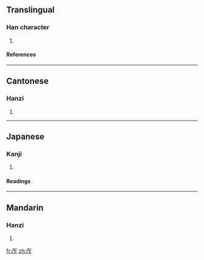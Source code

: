 ==Translingual==
===Han character===
{{Han char|rn=27|rad=厂|as=05|sn=7|four=7121<sub>1</sub>|canj=一人尸 (MOS)}}
# {{defn|Han}}
====References====
{{Han ref|kx=0161.010|dkj=02919|hdz=10070.040|uh=538F|ud=21391|bh=CA75|bd=51829}}
----
==Cantonese==
===Hanzi===
{{yue-hanzi|jyut=|y=ja3}}
# {{defn|Cantonese}}
----
==Japanese==
===Kanji===
{{ja-kanji|grade=|rs=厂05}}
# {{defn|Japanese}} 
====Readings====
{{ja-readings|on=[[さ]] (sa), [[しゃ]] (sha), [[さく]] (saku), [[しょう]] (shō)|kun=[[くいちがう]] (kuichigau), [[せまい]] (semai)}}
----
==Mandarin==
===Hanzi===
{{cmn-hanzi|pin=[[zhǎ]] (zha3)|wg=cha<sup>3</sup>}}
# {{defn|Mandarin}}

[[fr:厏]]
[[zh:厏]]